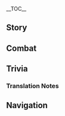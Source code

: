 {{CharacterTabs}}
{{LanguageTabs}}
{{Stub|1={{Meta/VO|tl=1|rm=1|Chinese}}}}
__TOC__
==Story==
{{VO/Story
|character           = Tartaglia
|language            = zh
|language_s          = zh
|language_t          = zh-tw
|name_s              = 达达利亚
|name_t              = 達達利亞

|vo_01_01_title_s    = 初次见面…
|vo_01_01_title_t    = 初次見面…
|vo_01_01_subtitle   = Hello
|vo_01_01_file       = VO_{language}{character} Hello.ogg
|vo_01_01_tx_s       = 我是愚人众执行官第十一席，「公子」达达利亚。而你&mdash;&mdash;哈，也是能招致纷争之人，实在愉快。我们应该会很合得来吧？
|vo_01_01_tx_t       = 我是愚人眾執行官第十一席，「公子」達達利亞。而{{MC|你|妳|mc=1}}&mdash;&mdash;哈，也是能招致紛爭之人，實在愉快。我們應該會很合得來吧？
|vo_01_01_rm         = Wǒ shì Yúrénzhòng Zhíxíngguān dì shíyī xí, "Gōngzǐ" Dádálìyà. Ér nǐ{{lmdash}} Ha, yě shì néng zhāozhìfēnzhēng zhī rén, shízài yúkuài. Wǒmen yīngāi hùi hěn hédelái ba?
|vo_01_01_tl         = I am the Eleventh of the Fatui Harbingers, "Childe" Tartaglia. And you're... Heh, also someone who brings all sorts of trouble, fine by me. We'll get along splendidly, won't we?

|vo_02_01_title_s    = 闲聊・闲散
|vo_02_01_title_t    = 閒聊・閒散
|vo_02_01_subtitle   = Chat: Idleness
|vo_02_01_file       = VO_{language}{character} Chat - Idleness.ogg
|vo_02_01_tx_s       = 在这干站着，也不会有对手找上门的。
|vo_02_01_tx_t       = 在這乾站著，也不會有對手找上門的。
|vo_02_01_rm         = Zài zhè gàn zhànzhe, yě bùhuì yǒu dùishǒu zhǎoshàngmén de.
|vo_02_01_tl         = Even if [we] waste [our] time standing around here, no opponents are going to come knocking on [our] door.

|vo_02_02_title_s    = 闲聊・比试
|vo_02_02_title_t    = 閒聊・比試
|vo_02_02_subtitle   = Chat: Test of Skills
|vo_02_02_file       = VO_{language}{character} Chat - Test of Skills.ogg
|vo_02_02_tx_s       = 嗯&mdash;&mdash;附近就没有什么值得一战的强敌吗？
|vo_02_02_tx_t       = 嗯&mdash;&mdash;附近就沒有什麼值得一戰的強敵嗎？
|vo_02_02_rm         = Ńg{{lmdash}} Fùjìn jiù méiyǒu shénme zhídé yī zhàn de qiáng dí ma?
|vo_02_02_tl         = Hmm... Are there no powerful enemies worth fighting nearby?

|vo_02_03_title_s    = 闲聊・愚人众
|vo_02_03_title_t    = 閒聊・愚人眾
|vo_02_03_subtitle   = Chat: The Fatui
|vo_02_03_file       = VO_{language}{character} Chat - The Fatui.ogg
|vo_02_03_tx_s       = 不知道其他执行官在忙些什么呢？嗯，算了，无非又是那些莫名其妙的「宏大计划」吧。
|vo_02_03_tx_t       = 不知道其他執行官在忙些什麼呢？嗯，算了，無非又是那些莫名其妙的「宏大計畫」吧。
|vo_02_03_rm         = Bùzhidào qítā Zhíxíngguān zài máng xiē shénme ne? Ńg, suàn le, wúfēi yòu shì nàxiē mòmíngqímiào de "pángdà jìhuà" ba.
|vo_02_03_tl         = I wonder what the other Harbingers are busying themselves with? Eh, forget it, it's probably some of their weird "grand plans" again.

|vo_02_04_title_s    = 闲聊・雪国故土
|vo_02_04_title_t    = 閒聊・雪國故土
|vo_02_04_subtitle   = Chat: Snezhnaya
|vo_02_04_file       = VO_{language}{character} Chat - Snezhnaya.ogg
|vo_02_04_tx_s       = 在我老家的雪原里这么闲站着的话，早该被冻僵了。哈哈哈。
|vo_02_04_tx_t       = 在我老家的雪原裡這麼閒站著的話，早該被凍僵了。哈哈哈。
|vo_02_04_rm         = Zài wǒ lǎojiā de xuěyuánlǐ zhème xián zhànzhe dehuà, zǎo gāi bèi dòngjiāng le. Hāhā hā.
|vo_02_04_tl         = If [we] stood around like this in the snowfields of my homeland, [we] would've long since frozen stiff. Hahaha.

<!-- Weather -->
|vo_03_01_title_s    = 雨过天晴…
|vo_03_01_title_t    = 雨過天晴…
|vo_03_01_subtitle   = After the Rain
|vo_03_01_file       = VO_{language}{character} After the Rain.ogg
|vo_03_01_tx_s       = 雨点打在水面上的声音，会把鱼儿吓跑。相比之下，雨后是钓鱼的好时机。
|vo_03_01_tx_t       = 雨點打在水面上的聲音，會把魚兒嚇跑。相比之下，雨後是釣魚的好時機。
|vo_03_01_rm         = Yǔdiǎn dǎ zài shǔimiàn shàng de shēngyīn, huì bǎ yú er xià pǎo. Xiāngbǐzhīxià, yǔ hòu shì diàoyú de hǎo shíjī.
|vo_03_01_tl         = The sound of raindrops hitting the water will scare away the fish. On the other hand, a good time to go fishing is after it rains.

|vo_03_02_title_s    = 下雪的时候・异国
|vo_03_02_title_t    = 下雪的時候・異國
|vo_03_02_subtitle   = When It Snows: Foreign Country
|vo_03_02_file       = VO_{language}{character} When It Snows - Foreign Country.ogg
|vo_03_02_tx_s       = 哈哈哈，不知老家那边，是否也在下雪？
|vo_03_02_tx_t       = 哈哈哈，不知老家那邊，是否也在下雪？
|vo_03_02_rm         = Hāhāhā, bùzhī lǎojiā nà biān, shìfǒu yě zài xiàxuě?
|vo_03_02_tl         = Hahaha, I wonder if it's also snowing in my hometown?

|vo_03_03_title_s    = 下雪的时候・至冬国
|vo_03_03_title_t    = 下雪的時候・至冬國
|vo_03_03_subtitle   = When It Snows: Snezhnaya
|vo_03_03_file       = VO_{language}{character} When It Snows - Snezhnaya.ogg
|vo_03_03_tx_s       = 多好的雪！天地都和月光一样干净，在这样的舞台上泼洒的鲜血才格外炙烈。
|vo_03_03_tx_t       = 多好的雪！天地都和月光一樣乾淨，在這樣的舞臺上潑灑的鮮血才格外炙烈。
|vo_03_03_rm         = Duō hǎo de xuě! Tiāndì dōu hé yuèguāng yīyàng gānjìng, zài zhèyàng de wǔtái shàng pōsǎ de xiānxuě cái géwài zhì liè.
|vo_03_03_tl         = What wonderful snow! The world is as clean as moonlight, and blood spilled on a stage like this will be especially vivid.

|vo_03_04_title_s    = 起风的时候…
|vo_03_04_title_t    = 起風的時候…
|vo_03_04_subtitle   = When It's Windy
|vo_03_04_file       = VO_{language}{character} When It's Windy.ogg
|vo_03_04_tx_s       = 啊！风中传来了纷争的气息。
|vo_03_04_tx_t       = 啊！風中傳來了紛爭的氣息。
|vo_03_04_rm         = A! Fēng zhōng chuánlái le fēnzhēng de qìxí.
|vo_03_04_tl         = Ah! The wind carries the scent of conflict.

|vo_03_05_title_s    = 刮大风了・异国
|vo_03_05_title_t    = 刮大風了・異國
|vo_03_05_subtitle   = Wind Is Building Up: Foreign Country
|vo_03_05_file       = VO_{language}{character} Wind Is Building Up - Foreign Country.ogg
|vo_03_05_tx_s       = 真是畅快的风！
|vo_03_05_tx_t       = 真是暢快的風！
|vo_03_05_rm         = Zhēnshi chàngkuài de fēng!
|vo_03_05_tl         = What a carefree wind!

|vo_03_06_title_s    = 刮大风了・至冬国
|vo_03_06_title_t    = 刮大風了・至冬國
|vo_03_06_subtitle   = Wind Is Building Up: Snezhnaya
|vo_03_06_file       = VO_{language}{character} Wind Is Building Up - Snezhnaya.ogg
|vo_03_06_tx_s       = 感觉身体和头脑，都被穿过身体的风洗净了。真舒畅。
|vo_03_06_tx_t       = 感覺身體和頭腦，都被穿過身體的風洗淨了。真舒暢。
|vo_03_06_rm         = Gǎnjué shēntǐ hé tóunǎo, dōu bèi chuānguò shēntǐ de fēng xǐjìng le. Zhēn shūchàng.
|vo_03_06_tl         = It feels like both body and mind have been washed clean by the wind. Truly relaxing.

|vo_04_01_title_s    = 早上好…
|vo_04_01_title_t    = 早安…
|vo_04_01_subtitle   = Good Morning
|vo_04_01_file       = VO_{language}{character} Good Morning.ogg
|vo_04_01_tx_s       = 哟，伙伴！今天精神不错啊。
|vo_04_01_tx_t       = 喲，夥伴！今天精神不錯啊。
|vo_04_01_rm         = Yō, huǒbàn! Jīntiān jīngshén bùcuò a.
|vo_04_01_tl         = Hey, comrade! You're looking alive today.

|vo_04_02_title_s    = 中午好…
|vo_04_02_title_t    = 午安…
|vo_04_02_subtitle   = Good Afternoon
|vo_04_02_file       = VO_{language}{character} Good Afternoon.ogg
|vo_04_02_tx_s       = 你看起来状态还不错嘛，要不陪我切磋一下？
|vo_04_02_tx_t       = {{MC|你|妳|mc=1}}看起來狀態還不錯嘛，要不陪我切磋一下？
|vo_04_02_rm         = Nǐ kànqǐlái zhuàngtài hái bùcuò ma, yàobù péi wǒ qiēcuō yīxià?
|vo_04_02_tl         = You look like you're in good shape, want to exchange pointers for a bit?

|vo_04_03_title_s    = 晚上好…
|vo_04_03_title_t    = 晚上好…
|vo_04_03_subtitle   = Good Evening
|vo_04_03_file       = VO_{language}{character} Good Evening.ogg
|vo_04_03_tx_s       = 哈&mdash;&mdash;吃得真爽。活动活动，消化一下好了。
|vo_04_03_tx_t       = 哈&mdash;&mdash;吃得真爽。活動活動，消化一下好了。
|vo_04_03_rm         = Hā{{lmdash}} chī dé zhēn shuǎng. Huódòng huódòng, xiāohuà yīxià hǎole.
|vo_04_03_tl         = Ahhh&mdash; [That meal] sure left me invigorated. Let's exercise and digest a bit.

|vo_04_04_title_s    = 晚安…
|vo_04_04_title_t    = 晚安…
|vo_04_04_subtitle   = Good Night
|vo_04_04_file       = VO_{language}{character} Good Night.ogg
|vo_04_04_tx_s       = 真是愉快的一天。明天再见，伙伴！
|vo_04_04_tx_t       = 真是愉快的一天。明天再見，夥伴！
|vo_04_04_rm         = Zhēnshi yúkuài de yītiān. Míngtiān zàijiàn, huǒbàn!
|vo_04_04_tl         = What a fun day. See you tomorrow, comrade!

|vo_05_01_title_s    = 关于{name_s}自己…
|vo_05_01_title_t    = 關於{name_t}自己…
|vo_05_01_subtitle   = About {character}
|vo_05_01_file       = VO_{language}{character} About {character}.ogg
|vo_05_01_tx_s       = 身为战士，要时刻把挑战之心系于刀尖之上。但无论胜败，都是无可替代的珍贵经历。
|vo_05_01_tx_t       = 身為戰士，要時刻把挑戰之心繫於刀尖之上。但無論勝敗，都是無可替代的珍貴經歷。
|vo_05_01_rm         = Shēnwéi zhànshì, yào shíkè bǎ tiǎozhàn zhī xīn xì yú dāo jiān zhī shàng. Dàn wúlùn shèngbài, dōu shì wú kě tìdài de zhēnguì jīnglì.
|vo_05_01_tl         = As a warrior, [I] must constantly fasten [my] desire for a challenge to the tip of [my] blade. Regardless of the outcome, all [combat encounters] are valuable experiences that cannot be replaced.

|vo_06_01_title_s    = 关于我们・同僚
|vo_06_01_title_t    = 關於我們・同僚
|vo_06_01_subtitle   = About Us: Comrades
|vo_06_01_file       = VO_{language}{character} About Us - Comrades.ogg
|vo_06_01_tx_s       = 与你同行的事情，在别的执行官当中，已经传开了吧。哼，真想看看那帮人脸上的表情，哈哈哈。
|vo_06_01_tx_t       = 與{{MC|你|妳|mc=1}}同行的事情，在別的執行官當中，已經傳開了吧。哼，真想看看那幫人臉上的表情，哈哈哈。
|vo_06_01_rm         = Yǔ nǐ tóngxíng de shìqíng, zài bié de Zhíxíngguān dāngzhōng, yǐjīng chuánkāi le ba. Hēng, zhēn xiǎng kànkàn nà bāng rén liǎnshàng de biǎoqíng, hāhāhā.
|vo_06_01_tl         = News of my travels with you has probably spread to the other Harbingers. Heh, I'd love to see the expressions on the faces of that lot, hahaha.

|vo_06_02_title_s    = 关于我们・兵器
|vo_06_02_title_t    = 關於我們・兵器
|vo_06_02_subtitle   = About Us: Weapons
|vo_06_02_friendship = 6
|vo_06_02_file       = VO_{language}{character} About Us - Weapons.ogg
|vo_06_02_tx_s       = 弓，其实是我最不擅长的武器。正因如此，我才要征服它。
|vo_06_02_tx_t       = 弓，其實是我最不擅長的武器。正因如此，我才要征服它。
|vo_06_02_rm         = Gōng, qíshí shì wǒ zuì bù shàncháng de wǔqì. Zhèng yīn rúcǐ, wǒ cái yào zhēngfú tā.
|vo_06_02_tl         = The bow is actually the weapon I'm the least adept at. That's precisely why I want to conquer it.

|vo_06_03_title_s    = 关于我们・生存
|vo_06_03_title_t    = 關於我們・生存
|vo_06_03_subtitle   = About Us: Survival
|vo_06_03_friendship = 6
|vo_06_03_file       = VO_{language}{character} About Us - Survival.ogg
|vo_06_03_tx_s       = 连神之眼也没有的你，竟有这样的力量，真是令人期待啊…在你抵达自己的极限之前，与我放下一切、决一死战之前，绝对不要倒下啊，伙伴！我绝不允许你倒下。
|vo_06_03_tx_t       = 連神之眼也沒有的{{MC|你|妳|mc=1}}，竟有這樣的力量，真是令人期待啊…在{{MC|你|妳|mc=1}}抵達自己的極限之前，與我放下一切、決一死戰之前，絕對不要倒下啊，夥伴！我絕不允許{{MC|你|妳|mc=1}}倒下。
|vo_06_03_rm         = Lián Shénzhīyǎn yě méiyǒu de nǐ, jìng yǒu zhèyàng de lìliàng, zhēnshi lìngrén qídài a... Zài nǐ dǐdá zìjǐ de jíxiàn zhīqián, yǔ wǒ fàngxià yīqiè, jué yī sǐzhàn zhīqián, juéduì bùyào dàoxià a, huǒbàn! Wǒ jué bù yǔnxǔ nǐ dàoxià.
|vo_06_03_tl         = That you have such strength, without even a Vision, sure gives a person something to look forward to... Before you can reach your limit [of your abilities], and before I drop everything so [we] can fight to the death, you'd better not fall, comrade! I absolutely will not let you fall.

|vo_06_04_title_s    = 关于我们・邀请
|vo_06_04_title_t    = 關於我們・邀請
|vo_06_04_subtitle   = About Us: Invitation
|vo_06_04_friendship = 6
|vo_06_04_file       = VO_{language}{character} About Us - Invitation.ogg
|vo_06_04_tx_s       = 伙伴，要不要加入愚人众？嗯，当我没说。以你现在的身份，和你在一起，连光明正大和其他执行官厮杀的理由也有了。这样的机会，实在无法放弃啊，哈。
|vo_06_04_tx_t       = 夥伴，要不要加入愚人眾？嗯，當我沒說。以{{MC|你|妳|mc=1}}現在的身分，和{{MC|你|妳|mc=1}}在一起，連光明正大和其他執行官廝殺的理由也有了。這樣的機會，實在無法放棄啊，哈。
|vo_06_04_rm         = Huǒbàn, yàobùyào jiārù Yúrénzhòng? Ńg, dāng wǒ méi shuō. Yǐ nǐ xiànzài de shēnfèn, hé nǐ zàiyīqǐ, lián guāngmíngzhèngdà hé qítā Zhíxíngguān sīshā de lǐyóu yě yǒule. Zhèyàng de jīhuì, shízài wúfǎ fàngqì a, hā.
|vo_06_04_tl         = Comrade, do you want to join the Fatui? Hm, pretend I didn't say anything. With your present abilities, if I stick with you, I'll have a reason to take on the other Harbingers in battle, no tricks needed. I can't possibly give up such an opportunity, heh.

|vo_07_01_title_s    = 关于「神之眼」…
|vo_07_01_title_t    = 關於「神之眼」…
|vo_07_01_subtitle   = About the [[Vision]]
|vo_07_01_friendship = 4
|vo_07_01_file       = VO_{language}{character} About the Vision.ogg
|vo_07_01_tx_s       = 只要能让我变强，「神之眼」也好，「邪眼」也好，师承深渊的罪人也好，都无所谓…
|vo_07_01_tx_t       = 只要能讓我變強，「神之眼」也好，「邪眼」也好，師承深淵的罪人也好，都無所謂…
|vo_07_01_rm         = Zhǐyào néng ràng wǒ biàn qiáng, "Shénzhīyǎn" yěhǎo, "Xiéyǎn" yěhǎo, shī chéng Shēnyuān de zuìrén yěhǎo, dōu wúsuǒwèi...
|vo_07_01_tl         = If it makes me stronger, a Vision is fine, a [[Delusion]] is fine, apprenticing to a sinner of the [[Abyss]] is fine, I'm not picky...

|vo_07_02_title_s    = 有什么想要分享…
|vo_07_02_title_t    = 有什麼想要分享…
|vo_07_02_subtitle   = Something to Share
|vo_07_02_file       = VO_{language}{character} Something to Share.ogg
|vo_07_02_tx_s       = 在无尽的雪原里，生命随时都会被碎骨一般的纯白天地吞噬，连足迹也无法留下。为此，我们每日都在与看不见的敌人战斗。
|vo_07_02_tx_t       = 在無盡的雪原裡，生命隨時都會被碎骨一般的純白天地吞噬，連足跡也無法留下。為此，我們每日都在與看不見的敵人戰鬥。
|vo_07_02_rm         = Zài wújìn de xuěyuánlǐ, shēngmìng suíshí doū huì bèi suìgǔ yībān de chúnbái tiāndì tūnshì, lián zújì yě wúfǎ liúxià. Wèi cǐ, wǒmen měi rì dōu zài yǔ kànbùjiàn de dírén zhàndòu.
|vo_07_02_tl         = In the endless snowfields, life can be swallowed by the bone fragment-like pure-white world at any time, not even able to leave behind footprints. So, every day we fight against an enemy that we can't see.

|vo_07_03_title_s    = 感兴趣的见闻…
|vo_07_03_title_t    = 感興趣的見聞…
|vo_07_03_subtitle   = Interesting Things
|vo_07_03_file       = VO_{language}{character} Interesting Things.ogg
|vo_07_03_tx_s       = 我曾经在世界的深渊与无名的巨大魔兽对视。总有一天，我会堂堂正正地，将那强大得令我骨髓冻结的怪物斩杀。届时，就拜托你当我的见证者了，伙伴！
|vo_07_03_tx_t       = 我曾經在世界的深淵與無名的巨大魔獸對視。總有一天，我會堂堂正正地，將那強大得令我骨髓凍結的怪物斬殺。屆時，就拜託{{MC|你|妳|mc=1}}當我的見證者了，夥伴！
|vo_07_03_rm         = Wǒ céngjīng zài shìjiè de shēnyuān yǔ wúmíng de jùdà móshòu duìshì. Zǒng yǒu yītiān, wǒ huì tángtángzhèngzhèng de, jiāng nà qiángdà dé lìng wǒ gǔsuǐ dòngjié de guàiwù zhǎnshā. Jièshí, jiù bàituō nǐ dāng wǒ de jiànzhèng zhěle, huǒbàn!
|vo_07_03_tl         = I once came face-to-face with an unnamed, enormous demon beast in the world's abyss. There will come a day when I will march over and behead the monster that had once made my bone marrow freeze [in fear]. When that day comes, I ask you to be my witness, comrade!

|vo_08_01_title_s    = 关于丝柯克…
|vo_08_01_title_t    = 關於絲柯克…
|vo_08_01_subtitle   = About [[Skirk]]
|vo_08_01_friendship = 4
|vo_08_01_file       = VO_{language}{character} About Skirk.ogg
|vo_08_01_tx_s       = 有多少年没见到师父了呢。哼，下次和她比试的时候，希望至少能逼她用上双手来对付我。
|vo_08_01_tx_t       = 有多少年沒見到師父了呢。哼，下次和她比試的時候，希望至少能逼她用上雙手來對付我。
|vo_08_01_rm         = Yǒu duō shào nián méi jiàn dào shīfu le ne. Hēng, xiàcì hé tā bǐshi de shíhòu, xīwàng zhìshǎo néng bī tā yòng shàng shuāngshǒu lái duìfù wǒ.
|vo_08_01_tl         = How many years has it been since I last saw my master? Hm, next time I spar with her, I hope I can at least force her to use both hands when she faces me.

|vo_08_02_title_s    = 关于钟离・掂量
|vo_08_02_title_t    = 關於鍾離・掂量
|vo_08_02_subtitle   = About [[Zhongli]]: Pondering
|vo_08_02_friendship = 4
|vo_08_02_file       = VO_{language}{character} About Zhongli - Pondering.ogg
|vo_08_02_tx_s       = 那家伙城府很深，不知真正的实力又如何呢…哼，真令人期待。
|vo_08_02_tx_t       = 那傢伙城府很深，不知真正的實力又如何呢…哼，真令人期待。
|vo_08_02_rm         = Nà jiāhuo chéngfǔ hěn shēn, bùzhī zhēnzhèng de shílì yòu rúhé ne... Hēng, zhēn lìngrén qídài.
|vo_08_02_tl         = That guy is difficult to read,<ref group="TN •">The term {{lang|mini=1|zh={{wt|城府||Chinese}}|zh_rm=chéngfǔ}} is a metaphor which refers to a person's sophisticated and indecipherable protection of their own thoughts. The term is also used to describe cities defended by walls and moats.</ref> [so] I don't know the true extent of his strength... Heh, it really gives a person something to look forward to.

|vo_08_03_title_s    = 关于钟离・挑战
|vo_08_03_title_t    = 關於鍾離・挑戰
|vo_08_03_subtitle   = About Zhongli: Challenge
|vo_08_03_friendship = 4
|vo_08_03_quest      = A New Star Approaches
|vo_08_03_file       = VO_{language}{character} About Zhongli - Challenge.ogg
|vo_08_03_tx_s       = 钟离先生，最近可好啊？嗯…还不错？看来他倒是挺适应作为「凡人」的生活嘛。可恶…竟然把我骗得团团转，只有痛痛快快地交战一场才能平息这份不甘！<br />你说…我打不过他？哈哈哈…
|vo_08_03_tx_t       = 鍾離先生，最近可好啊？嗯…還不錯？看來他倒是挺適應作為「凡人」的生活嘛。可惡…竟然把我騙得團團轉，只有痛痛快快地交戰一場才能平息這份不甘！<br />{{MC|你|妳|mc=1}}說…我打不過他？哈哈哈…
|vo_08_03_rm         = Zhōnglí-xiānshēng, zuìjìn kěhǎo a? Ńg... hái bùcuò? Kànlái tā daòshì tǐng shìyìng zuòwéi "fánrén" de shēnghuó ma. Kěwù... jìngrán bǎ wǒ piàn dé tuántuán zhuàn, zhǐyǒu tòngtòngkuàikuài de jiāozhàn yì chǎng cáinéng píngxí zhè fèn bùgān!<br />Nǐ shuō... wǒ dǎ bùguò tā? Hāhāhā...
|vo_08_03_tl         = So how has Mr. Zhongli been doing lately? Hm...? Not bad? Looks like he might actually be well-suited for "mortal" life. How annoying... Leading me on in circles like that, only by duking it out for a round right now can this be settled!<br />You say... I'm no match for him? Hahaha...

|vo_08_04_title_s    = 关于「女皇」…
|vo_08_04_title_t    = 關於「女皇」…
|vo_08_04_subtitle   = About [[Tsaritsa]]
|vo_08_04_friendship = 4
|vo_08_04_file       = VO_{language}{character} About Tsaritsa.ogg
|vo_08_04_tx_s       = 女皇大人其实很温柔。但正是因为太温柔了，所以才不得不变得冷酷。正是因为梦想和平，才要向整个世界宣战。也正是因为她与世界为敌，我才有机会与你相识。
|vo_08_04_tx_t       = 女皇大人其實很溫柔。但正是因為太溫柔了，所以才不得不變得冷酷。正是因為夢想和平，才要向整個世界宣戰。也正是因為她與世界為敵，我才有機會與{{MC|你|妳|mc=1}}相識。
|vo_08_04_rm         = Nǚhuáng-dàrén qíshí hěn wēnróu. Dàn zhèngshì yīnwèi tài wēnróule, suǒyǐ cái bùdébù biàn dé lěngkù. Zhèngshì yīnwèi mèngxiǎng hépíng, cái yào xiàng zhěnggè shìjiè xuānzhàn. Yě zhèngshì yīnwèi tā yǔ shìjiè wèi dí, wǒ cái yǒu jīhuì yǔ nǐ xiāngshí.
|vo_08_04_tl         = Her Majesty the Tsaritsa [is] actually very gentle. But because [she is] too gentle, [she has] no choice but to become unchanging cold. It is because she dreams of peace, that she has declared war on the whole world. And it is because she views the world as her enemy, that I had the chance to meet you.

|vo_08_05_title_s    = 关于法尔伽…
|vo_08_05_title_t    = 關於法爾伽…
|vo_08_05_subtitle   = About [[Varka]]
|vo_08_05_friendship = 4
|vo_08_05_file       = VO_{language}{character} About Varka.ogg
|vo_08_05_tx_s       = 法尔伽吗？哼，光是想到，有朝一日能和西风骑士团的顶点、传说中的「北风骑士」交手，就兴奋得颤抖。活在这个世界上，真是美妙。
|vo_08_05_tx_t       = 法爾伽嗎？哼，光是想到，有朝一日能和西風騎士團的頂點、傳說中的「北風騎士」交手，就興奮得顫抖。活在這個世界上，真是美妙。
|vo_08_05_rm         = Fǎ'ěrjiā ma? Hēng, guāngshì xiǎngdào, yǒuzhāoyīrì néng hé Xīfēng Qíshìtuán de dǐngdiǎn, chuánshuō zhōng de "Běifēng Qíshì" jiāoshǒu, jiù xīngfèn dé chàndǒu. Huózài zhège shìjiè shàng, zhēnshi měimiào.
|vo_08_05_tl         = Varka? Heh, just thinking about one day dueling the pinnacle of the Knights of Favonius, the renowned "Knight of Boreas," makes me tremble in excitement. Living in this world truly is a beautiful thing.

|vo_08_06_title_s    = 关于「丑角」…
|vo_08_06_title_t    = 關於「丑角」…
|vo_08_06_friendship = 4
|vo_08_06_subtitle   = About [[Pierro|The Jester]]
|vo_08_06_file       = VO_{language}{character} About The Jester.ogg
|vo_08_06_tx_s       = 他是愚人众最初的执行官，也是今日执行官们的领袖，只会在大场面出现。至于他的功绩…坦白说，我不关心。我效忠的对象是女皇大人。
|vo_08_06_tx_t       = 他是愚人眾最初的執行官，也是今日執行官們的領袖，只會在大場面出現。至於他的功績…坦白說，我不關心。我效忠的對象是女皇大人。
|vo_08_06_rm         = 
|vo_08_06_tl         = He is the Fatui's very first Harbinger, and also the leader of the Harbingers today, appearing only on big occasions. As for his achievements... To be blunt, I don't care. My loyalty is with the Tsaritsa.

|vo_08_07_title_s    = 关于「队长」…
|vo_08_07_title_t    = 關於「隊長」…
|vo_08_07_friendship = 4
|vo_08_07_subtitle   = About [[Il Capitano|The Captain]]
|vo_08_07_file       = VO_{language}{character} About The Captain.ogg
|vo_08_07_tx_s       = 我曾见过他在战场上的模样，实在是过于强悍了。或许我的席位太靠后了吧，让他没有留意到我。但就算今天被他忽视，明天，我也会让他看到我的实力。
|vo_08_07_tx_t       = 我曾見過他在戰場上的模樣，實在是過於強悍了。或許我的席位太靠後了吧，讓他沒有留意到我。但就算今天被他忽視，明天，我也會讓他看到我的實力。
|vo_08_07_rm         = 
|vo_08_07_tl         = I once saw his manner on the battlefield, and it was much too incredible. Perhaps I'm ranked too low and he couldn't notice me. But even if he underestimates me today, I would make him see my worth again tomorrow.

|vo_08_08_title_s    = 关于「博士」…
|vo_08_08_title_t    = 關於「博士」…
|vo_08_08_friendship = 4
|vo_08_08_subtitle   = About [[Il Dottore|The Doctor]]
|vo_08_08_file       = VO_{language}{character} About The Doctor.ogg
|vo_08_08_tx_s       = 听说他把不同年龄段的自己切片做成了义体，负责不同的任务。没办法，我的同僚都是些不太正常的人。反过来想想，要是某一天，我遇见了自己的义体…哈，肯定得和对方决出真正能活下去的那一个。
|vo_08_08_tx_t       = 聽說他把不同年齡段的自己切片做成了義體，負責不同的任務。沒辦法，我的同僚都是些不太正常的人。反過來想想，要是某一天，我遇見了自己的義體…哈，肯定得和對方決出真正能活下去的那一個。
|vo_08_08_rm         = 
|vo_08_08_tl         = I heard that he cuts off parts of himself at different ages and makes them into prostheses with different tasks. Nothing I could do, all my comrades are some weird people. On the other hand, if there is a day when I meet my own prosthesis... Ha, we'd have to fight and see who survives.

|vo_08_09_title_s    = 关于「少女」…
|vo_08_09_title_t    = 關於「少女」…
|vo_08_09_friendship = 4
|vo_08_09_subtitle   = About [[Columbina|Damselette]]
|vo_08_09_file       = VO_{language}{character} About Damselette.ogg
|vo_08_09_tx_s       = 愚人众执行官的席位是按照实力划分的，我不明白那个女孩为什么是「第三席」。有机会的话，我是想和排在我之前的执行官都比试一遍啦，但总有种不太想和她交手的感觉…不管怎么说，你也小心一点。
|vo_08_09_tx_t       = 愚人眾執行官的席位是按照實力劃分的，我不明白那個女孩為什麼是「第三席」。有機會的話，我是想和排在我之前的執行官都比試一遍啦，但總有種不太想和她交手的感覺…不管怎麼說，{{MC|你|妳|mc=1}}也小心一點。
|vo_08_09_rm         = 
|vo_08_09_tl         = The rankings of the Fatui Harbingers are decided by ability, and I can't make out why that girl ranks third. If I had the chance, I would have liked to challenge all the Harbingers ranking above me, though I'm hesitant when it comes to her... Nonetheless, you should also be careful.

|vo_08_10_title_s    = 关于「仆人」…
|vo_08_10_title_t    = 關於「僕人」…
|vo_08_10_friendship = 4
|vo_08_10_subtitle   = About [[Arlecchino|The Knave]]
|vo_08_10_file       = VO_{language}{character} About The Knave.ogg
|vo_08_10_tx_s       = 我不讨厌有自己打算的人。毕竟我加入愚人众，也是为了获得更多争斗的机会。但这个人，我不喜欢。如果背叛能够获得收益，她会毫不留情地向女皇大人挥剑。她的眼里只有疯狂。
|vo_08_10_tx_t       = 我不討厭有自己打算的人。畢竟我加入愚人眾，也是為了獲得更多爭鬥的機會。但這個人，我不喜歡。如果背叛能夠獲得收益，她會毫不留情地向女皇大人揮劍。她的眼裡只有瘋狂。
|vo_08_10_rm         = 
|vo_08_10_tl         = I don't hate people who have their own agendas. I myself joined the Fatui for more fighting opportunities. I don't like this person, however. If betrayal comes with benefits, she would turn against the Tsaritsa without hesitance. There is only insanity in her eyes.

|vo_08_11_title_s    = 关于「公鸡」…
|vo_08_11_title_t    = 關於「公雞」…
|vo_08_11_friendship = 4
|vo_08_11_subtitle   = About [[Pulcinella|The Rooster]]
|vo_08_11_file       = VO_{language}{character} About The Rooster.ogg
|vo_08_11_tx_s       = 我不懂什么人情世故。但我知道，他是真心想要帮助我的。他看我的眼神，就像看待家人一样。哦，说到这个，冬妮娅和托克给我回信的时候，时常提到他送去家里的馅饼和礼物。在我暂别冬都期间，他确实按照约定，照顾好了我的家人们。
|vo_08_11_tx_t       = 我不懂什麼人情世故。但我知道，他是真心想要幫助我的。他看我的眼神，就像看待家人一樣。哦，說到這個，冬妮婭和托克回信給我的時候，時常提到他送去家裡的餡餅和禮物。在我暫別冬都期間，他確實按照約定，照顧好了我的家人們。
|vo_08_11_rm         = 
|vo_08_11_tl         = I don't know his real intentions. But I do know he genuinely wanted to help me. He looks at me like how he looks at family. Ah, speaking of this, Tonia and Teucer often mention in their letters the pies and gifts he sends home. While I was away from Snezhnaya, he took care of my family as promised.

|vo_08_12_title_s    = 关于「木偶」…
|vo_08_12_title_t    = 關於「木偶」…
|vo_08_12_friendship = 4
|vo_08_12_subtitle   = About [[Sandrone|Marionette]]
|vo_08_12_file       = VO_{language}{character} About Marionette.ogg
|vo_08_12_tx_s       = 好像是个埋头研究的人？我想想，那些机械是不是都跟她有关啊。总之，仅有几次的见面中，她一副想杀了我的眼神。可我完全不记得做过什么惹她生气的事。
|vo_08_12_tx_t       = 好像是個埋頭研究的人？我想想，那些機械是不是都跟她有關啊。總之，僅有幾次的見面中，她一副想殺了我的眼神。可我完全不記得做過什麼惹她生氣的事。
|vo_08_12_rm         = 
|vo_08_12_tl         = I think she's the type with her head buried in research. I wonder if all the machines have to do with her. Anyways, in the few times we met, she looked as if she wanted to murder me. But I don't remember anything I've done that could make her mad.

|vo_08_13_title_s    = 关于「富人」…
|vo_08_13_title_t    = 關於「富人」…
|vo_08_13_friendship = 4
|vo_08_13_subtitle   = About [[Pantalone|Regrator]]
|vo_08_13_file       = VO_{language}{character} About Regrator.ogg
|vo_08_13_tx_s       = 哦，那个满脑子「宏大计划」的野心家。他的那些理论，我半句都听不进去啊。总之，只要后备资金管够就好啦。
|vo_08_13_tx_t       = 哦，那個滿腦子「宏大計畫」的野心家。他的那些理論，我半句都聽不進去啊。總之，只要儲備資金夠用就好啦。
|vo_08_13_rm         = 
|vo_08_13_tl         = Ah, that wild man with his brain full of "big plans." I can't sit through half a sentence when it comes to his theories. In the end, though, it's good that he keeps our cash reserve stocked up.

|vo_08_14_title_s    = 关于「女士」…
|vo_08_14_title_t    = 關於「女士」…
|vo_08_14_friendship = 4
|vo_08_14_quest      = Omnipresence Over Mortals
|vo_08_14_subtitle   = About [[La Signora|The Fair Lady]]
|vo_08_14_file       = VO_{language}{character} About The Fair Lady.ogg
|vo_08_14_tx_s       = 我和她合不来，你是知道的。如今也不必评价她本人了吧。对于执行官而言，死期并不掌握在自己手上…不过，放心，我是无论如何，都会拼尽全力活下去的。
|vo_08_14_tx_t       = 我和她合不來，{{MC|你|妳|mc=1}}是知道的。如今也不必評價她本人了吧。對於執行官而言，死期並不掌握在自己手上…不過，放心，我是無論如何，都會拼盡全力活下去的。
|vo_08_14_rm         = 
|vo_08_14_tl         = I don't get along with her, you know that. There is no longer a need to comment on her. As a Harbinger, you can't control when you die... Although, no need to worry, as I would try my best to live on no matter what.

|vo_08_15_title_s    = 关于「散兵」…
|vo_08_15_title_t    = 關於「散兵」…
|vo_08_15_friendship = 4
|vo_08_15_quest      = Omnipresence Over Mortals
|vo_08_15_subtitle   = About [[Scaramouche|The Balladeer]]
|vo_08_15_file       = VO_{language}{character} About The Balladeer.ogg
|vo_08_15_tx_s       = 他带着「神之心」与我们失去了联络，后面才有了追回那颗心的行动。我倒是不介意去四处走走，说不定还能在哪儿和你偶遇？
|vo_08_15_tx_t       = 他帶著「神之心」與我們失去了聯絡，後來才有了追回那顆心的行動。我倒是不介意去四處走走，說不定還能在哪裡和{{MC|你|妳|mc=1}}偶遇？
|vo_08_15_rm         = 
|vo_08_15_tl         = He got the Gnosis and lost contact with us; only later did we start tracking it down. I myself don't mind traveling around, and perhaps I could even come across you?

|vo_09_01_title_s    = 想要了解{name_s}・其一
|vo_09_01_title_t    = 想要瞭解{name_t}・其一
|vo_09_01_subtitle   = More About {character}: I
|vo_09_01_file       = VO_{language}{character} More About {character} - 01.ogg
|vo_09_01_tx_s       = 记住了，伙伴，我是终有一天要征服世界的人！
|vo_09_01_tx_t       = 記住了，夥伴，我是終有一天要征服世界的人！
|vo_09_01_rm         = Jìzhù le, huǒbàn, wǒ shì zhōng yǒu yī tiān yào zhēngfú shìjiè de rén!
|vo_09_01_tl         = Remember, comrade, I'm going to conquer the world one day!

|vo_09_02_title_s    = 想要了解{name_s}・其二
|vo_09_02_title_t    = 想要瞭解{name_t}・其二
|vo_09_02_subtitle   = More About {character}: II
|vo_09_02_friendship = 3
|vo_09_02_file       = VO_{language}{character} More About {character} - 02.ogg
|vo_09_02_tx_s       = 无论决斗的对手是神，还是深渊的魔兽，只要有形，就有得胜的可能。但执行官当中，有的人热衷于权术、阴谋那些…「看不见的手段」。我跟那些无聊的家伙合不来。
|vo_09_02_tx_t       = 無論決鬥的對手是神，還是深淵的魔獸，只要有形，就有得勝的可能。但執行官當中，有的人熱衷於權術、陰謀那些…「看不見的手段」。我跟那些無聊的傢伙合不來。
|vo_09_02_rm         = Wúlùn juédòu de duìshǒu shì shén, háishì Shēnyuān de móshòu, zhǐyào yǒuxíng, jiù yǒu déshèng de kěnéng. Dàn Zhíxíngguān dāngzhōng, yǒu de rén rèzhōng yú quánshù, yīnmóu nàxiē... "kàn bùjiàn de shǒuduàn". Wǒ gēn nàxiē wúliáo de jiāhuo hébulái.
|vo_09_02_tl         = Whether my opponent in battle is a god or a monster from the Abyss, so long as they have a shape, then there is a chance of victory. But among the Harbingers, some are obsessed with power plays, scheming those... "unseen tricks." I can't get along with those kinds of boring guys.

|vo_09_03_title_s    = 想要了解{name_s}・其三
|vo_09_03_title_t    = 想要瞭解{name_t}・其三
|vo_09_03_subtitle   = More About {character}: III
|vo_09_03_friendship = 4
|vo_09_03_file       = VO_{language}{character} More About {character} - 03.ogg
|vo_09_03_tx_s       = 这里的天空和故乡的天空是连成一片的。抬头看见雪一样的月光，就能想到，老家的人们也能看见同一个月亮。不知道弟弟妹妹…哈，他们有没有变成出色的战士呢？
|vo_09_03_tx_t       = 這裡的天空和故鄉的天空是連成一片的。抬頭看見雪一樣的月光，就能想到，老家的人們也能看見同一個月亮。不知道弟弟妹妹…哈，他們有沒有變成出色的戰士呢？
|vo_09_03_rm         = Zhèlǐ de tiānkōng hé gùxiāng de tiānkōng shì lián chéng yí piàn de. Táitóu kànjiàn xuě yíyàng de yuèguāng, jiù néng xiǎngdào, lǎojiā de rénmen yě néng kànjiàn tóngyīge yuèliàng. Bù zhīdào dìdì mèimei... Hā, tāmen yǒu méiyǒu biànchéng chūsè de zhànshì ne?
|vo_09_03_tl         = The sky here and the sky of [my] homeland are all part of a single [sky]. Looking up and seeing the snow-like moonlight, it brings to mind that the people of my hometown can also see the same moon. [I] don't know if [my] little brothers and sister... Heh, have they become powerful warriors?

|vo_09_04_title_s    = 想要了解{name_s}・其四
|vo_09_04_title_t    = 想要瞭解{name_t}・其四
|vo_09_04_subtitle   = More About {character}: IV
|vo_09_04_friendship = 4
|vo_09_04_file       = VO_{language}{character} More About {character} - 04.ogg
|vo_09_04_tx_s       = 伙伴，不要忘记：厮杀的时候，绝不能用什么「燃烧起来了」之类的蠢话来驱策自己。毕竟，燃尽之后，除了灰烬，什么也不会剩下。无论如何，都要活下去。
|vo_09_04_tx_t       = 夥伴，不要忘記：廝殺的時候，絕不能用什麼「燃燒起來了」之類的蠢話來驅策自己。畢竟，燃盡之後，除了灰燼，什麼也不會剩下。無論如何，都要活下去。
|vo_09_04_rm         = Huǒbàn, bùyào wàngjì: Sīshā de shíhòu, jué bùnéng yòng shénme "ránshāo qǐláile" zhīlèi de chǔnhuà lái qūcè zìjǐ. Bìjìng, rán jìn zhīhòu, chúle huījìn, shénme yě bùhuì shèngxià. Wúlùnrúhé, dōu yào huó xiàqù.
|vo_09_04_tl         = Comrade, don't forget: While fighting, never say something dumb like "I'm on fire" to hype yourself up. After all, after a fire dies out, nothing will be left besides ashes. No matter what, the most important thing is to survive.

|vo_09_05_title_s    = 想要了解{name_s}・其五
|vo_09_05_title_t    = 想要瞭解{name_t}・其五
|vo_09_05_subtitle   = More About {character}: V
|vo_09_05_friendship = 6
|vo_09_05_file       = VO_{language}{character} More About {character} - 05.ogg
|vo_09_05_tx_s       = 时间过得真快。总有一天，我要让你亲眼看见我征服世界的样子、我把神的王座踩在脚下的样子。哈哈，在那之前，你可绝对不要倒下啊，伙伴！
|vo_09_05_tx_t       = 時間過得真快。總有一天，我要讓{{MC|你|妳|mc=1}}親眼看見我征服世界的樣子、我把神的王座踩在腳下的樣子。哈哈，在那之前，{{MC|你|妳|mc=1}}可絕對不要倒下啊，夥伴！
|vo_09_05_rm         = Shíjiān guòdé zhēn kuài. Zǒngyǒu yìtiān, wǒ yào ràng nǐ qīnyǎn kànjiàn wǒ zhēngfú shìjiè de yàngzi, wǒ bǎ shén de wángzuò cǎi zài jiǎoxià de yàngzi. Hāhā, zài nà zhīqián, nǐ kě juéduì bùyào dàoxià a, huǒbàn!
|vo_09_05_tl         = Time really flies. When the day comes, I want you to see with your own eyes how I look as I conquer the world, [and] how I look as I trample upon the thrones of the gods. Haha, until that happens, you better not fall, comrade!

|vo_10_01_title_s    = {name_s}的爱好…
|vo_10_01_title_t    = {name_t}的愛好…
|vo_10_01_subtitle   = {character}'s Hobbies
|vo_10_01_file       = VO_{language}{character} Hobbies.ogg
|vo_10_01_tx_s       = 冰钓和决斗的道理是相通的，关键是耐心与决断。这么说来，同样的道理好像也能应用在人生中的所有事情上？
|vo_10_01_tx_t       = 冰釣和決鬥的道理是相通的，關鍵是耐心與決斷。這麼說來，同樣的道理好像也能應用在人生中的所有事情上？
|vo_10_01_rm         = Bīngdiào hé juédòu de dàolǐ shì xiāngtōng de, guānjiàn shì nàixīn yǔ juéduàn. Zhème shuōlái, tóngyàng de dàolǐ hǎoxiàng yě néng yìngyòng zài rénshēng zhōng de suǒyǒu shìqíng shàng?
|vo_10_01_tl         = Ice fishing and fighting share the same principles; the key is patience and decisiveness. Putting it that way, though, these principles probably apply to everything in life?

|vo_10_02_title_s    = {name_s}的烦恼…
|vo_10_02_title_t    = {name_t}的煩惱…
|vo_10_02_subtitle   = {character}'s Troubles
|vo_10_02_file       = VO_{language}{character} Troubles.ogg
|vo_10_02_tx_s       = 嗯？烦恼的事情…哼，与你同行，总是有值得挑战的强敌，根本没空思考这种琐碎无趣的小事。
|vo_10_02_tx_t       = 嗯？煩惱的事情…哼，與{{MC|你|妳|mc=1}}同行，總是有值得挑戰的強敵，根本沒空思考這種瑣碎無趣的小事。
|vo_10_02_rm         = Ńg? Fánnǎo de shìqíng... Hēng, yǔ nǐ tóngxíng, zǒngshì yǒu zhídé tiǎozhàn de qiángdí, gēnběn méi kōng sīkǎo zhèzhǒng suǒsuì wúqù de xiǎoshì.
|vo_10_02_tl         = Hm? Things that annoy [me]? Heh, there's always powerful enemies worth challenging when I'm traveling with you, so I've never had to waste time thinking about such trivial matters.

|vo_10_03_title_s    = 喜欢的食物…
|vo_10_03_title_t    = 喜歡的食物…
|vo_10_03_subtitle   = Favorite Food
|vo_10_03_file       = VO_{language}{character} Favorite Food.ogg
|vo_10_03_tx_s       = 这个世界上，充满了美妙的料理和酣畅淋漓的战斗。活着真是美妙！
|vo_10_03_tx_t       = 這個世界上，充滿了美妙的料理和酣暢淋漓的戰鬥。活著真是美妙！
|vo_10_03_rm         = Zhège shìjiè shàng, chōngmǎnle měimiào de liàolǐ hé hānchàng línlí de zhàndòu. Huózhe zhēnshi měimiào!
|vo_10_03_tl         = This world is stuffed with wonderful cuisines and fights worth gorging on. Being alive is beautiful!

|vo_10_04_title_s    = 讨厌的食物…
|vo_10_04_title_t    = 討厭的食物…
|vo_10_04_subtitle   = Least Favorite Food
|vo_10_04_file       = VO_{language}{character} Least Favorite Food.ogg
|vo_10_04_tx_s       = 食物和武器是一样的。真正的战士不会挑剔兵器，也不会挑剔食物。你也不要挑食啊。
|vo_10_04_tx_t       = 食物和武器是一樣的。真正的戰士不會挑剔兵器，也不會挑剔食物。{{MC|你|妳|mc=1}}也不要挑食啊。
|vo_10_04_rm         = Shíwù hé wǔqì shì yīyàng de. Zhēnzhèng de zhànshì bùhuì tiāotì bīngqì, yě bùhuì tiāotì shíwù. Nǐ yě bùyào tiāoshí a.
|vo_10_04_tl         = Food is like weaponry. A true warrior isn't picky about [their] weapon, nor are [they] picky about [their] food. Don't be picky, now!

<!-- Receiving a Gift -->
|vo_11_01_title_s    = 收到赠礼・其一
|vo_11_01_title_t    = 收到贈禮・其一
|vo_11_01_subtitle   = Receiving a Gift: I
|vo_11_01_file       = VO_{language}{character} Receiving a Gift - 01.ogg
|vo_11_01_tx_s       = 只要吃到好吃的，心情就会十分舒畅。我该如何回报你呢？
|vo_11_01_tx_t       = 只要吃到好吃的，心情就會十分舒暢。我該如何回報{{MC|你|妳|mc=1}}呢？
|vo_11_01_rm         = 
|vo_11_01_tl         = 

|vo_11_02_title_s    = 收到赠礼・其二
|vo_11_02_title_t    = 收到贈禮・其二
|vo_11_02_subtitle   = Receiving a Gift: II
|vo_11_02_file       = VO_{language}{character} Receiving a Gift - 02.ogg
|vo_11_02_tx_s       = 你的厨艺似乎长进了不少。难道你也在不断变强吗？
|vo_11_02_tx_t       = {{MC|你|妳|mc=1}}的廚藝似乎長進了不少。難道{{MC|你|妳|mc=1}}也在不斷變強嗎？
|vo_11_02_rm         = 
|vo_11_02_tl         = 

|vo_11_03_title_s    = 收到赠礼・其三
|vo_11_03_title_t    = 收到贈禮・其三
|vo_11_03_subtitle   = Receiving a Gift: III
|vo_11_03_file       = VO_{language}{character} Receiving a Gift - 03.ogg
|vo_11_03_tx_s       = 真是出乎意料的口感，好…我就再试一次吧。
|vo_11_03_tx_t       = 真是出乎意料的口感，好…我就再試一次吧。
|vo_11_03_rm         = 
|vo_11_03_tl         = 

|vo_12_01_title_s    = 生日…
|vo_12_01_title_t    = 生日…
|vo_12_01_subtitle   = Birthday
|vo_12_01_file       = VO_{language}{character} Birthday.ogg
|vo_12_01_tx_s       = 哟，伙伴，生日快乐！有什么想痛打一顿的人吗？有的话，就尽管说出来吧！
|vo_12_01_tx_t       = 喲，夥伴，生日快樂！有什麼想痛打一頓的人嗎？有的話，就儘管說出來吧！
|vo_12_01_rm         = Yō, huǒbàn, shēngrì kuàilè! Yǒu shénme xiǎng tòngdǎ yīdùn de rén ma? Yǒu de huà, jiù jǐnguǎn shuō chūlái ba!
|vo_12_01_tl         = Hey, comrade, happy birthday! Is there anyone you know that needs a good thrashing? If there is, just say [the name]!

|vo_13_01_title_s    = 突破的感受・起
|vo_13_01_title_t    = 突破的感受・起
|vo_13_01_subtitle   = Feelings About Ascension: Intro
|vo_13_01_ascension  = 1
|vo_13_01_file       = VO_{language}{character} Feelings About Ascension -  01.ogg
|vo_13_01_tx_s       = 喔！好像变强了一些。找谁试试好了…
|vo_13_01_tx_t       = 喔！好像變強了一些。找誰試試好了…
|vo_13_01_rm         = Wò! Hǎoxiàng biàn qiángle yīxiē. Zhǎo shéi shì shì hǎole...
|vo_13_01_tl         = Whoa, it seems like [I've] become a bit stronger. Now, to find someone to test it out on...

|vo_13_02_title_s    = 突破的感受・承
|vo_13_02_title_t    = 突破的感受・承
|vo_13_02_subtitle   = Feelings About Ascension: Building Up
|vo_13_02_ascension  = 2
|vo_13_02_file       = VO_{language}{character} Feelings About Ascension -  02.ogg
|vo_13_02_tx_s       = 「战士的力量就像一个圆。圆越大，能挑战的人就越多。」欸，这句话是谁说的来着…
|vo_13_02_tx_t       = 「戰士的力量就像一個圓。圓越大，能挑戰的人就越多。」欸，這句話是誰說的來著…
|vo_13_02_rm         = "Zhànshì dì lìliàng jiù xiàng yīgè yuán. Yuán yuè dà, néng tiǎozhàn de rén jiù yuè duō." Āi, zhè jù huà shì shéi shuō de láizhe...
|vo_13_02_tl         = "A warrior's strength is like a sphere. As the sphere expands, [they] can challenge even more opponents." Eh, who did [I] hear this from, again?

|vo_13_03_title_s    = 突破的感受・转
|vo_13_03_title_t    = 突破的感受・轉
|vo_13_03_subtitle   = Feelings About Ascension: Climax
|vo_13_03_ascension  = 4
|vo_13_03_file       = VO_{language}{character} Feelings About Ascension -  03.ogg
|vo_13_03_tx_s       = 真不错！伙伴，多亏了你，我离「征服世界」的目标又近了一步。就连女皇大人，也不曾料想过我这样的成长吧。
|vo_13_03_tx_t       = 真不錯！夥伴，多虧了{{MC|你|妳|mc=1}}，我離「征服世界」的目標又近了一步。就連女皇大人，也不曾料想過我這樣的成長吧。
|vo_13_03_rm         = Zhēn bùcuò! Huǒbàn, duōkuīle nǐ, wǒ lí "zhēngfú shìjiè" de mùbiāo yòu jìnle yībù. Jiù lián Nǚhuáng-dàrén, yě bùcéng liàoxiǎngguò wǒ zhèyàng de chéngzhǎng ba.
|vo_13_03_tl         = Not bad! Comrade, thanks to you, I'm another step closer to my goal of "conquering the world." I bet even Her Majesty the Tsaritsa would never have expected that I would grow this much.

|vo_13_04_title_s    = 突破的感受・合
|vo_13_04_title_t    = 突破的感受・合
|vo_13_04_subtitle   = Feelings About Ascension: Conclusion
|vo_13_04_ascension  = 6
|vo_13_04_file       = VO_{language}{character} Feelings About Ascension -  04.ogg
|vo_13_04_tx_s       = 伙伴，你也要好好锻炼自己才行！不然的话，等我到达了世界的顶点，又有谁能与我殊死厮杀呢？哈哈哈。
|vo_13_04_tx_t       = 夥伴，{{MC|你|妳|mc=1}}也要好好鍛煉自己才行！不然的話，等我到達了世界的頂點，又有誰能與我殊死廝殺呢？哈哈哈。
|vo_13_04_rm         = Huǒbàn, nǐ yě yào hǎohǎo duànliàn zìjǐ cái xíng! Bùrán dehuà, děng wǒ dàodále shìjiè de dǐngdiǎn, yòu yǒu shéi néng yǔ wǒ shūsǐ sīshā ne? Hāhāhā.
|vo_13_04_tl         = Comrade, you'd better be staying on top of your training! If [you] don't, once I reach the summit of this world, who else would be able to fight me to the death? Hahaha.
}}

==Combat==
{{Combat VO
|character           = Tartaglia
|language            = zh

|skill_1_tx_s        = ''(to Melee Stance)'' 要上了！
|skill_1_tx_t        = ''(to Melee Stance)'' 要上了！
|skill_1_rm          = Yào shàngle!
|skill_1_tl          = It's on!

|skill_2_tx_s        = ''(to Melee Stance)'' 哈！
|skill_2_tx_t        = ''(to Melee Stance)'' 哈！
|skill_2_rm          = Hā!
|skill_2_tl          = Ha!

|skill_3_tx_s        = ''(to Melee Stance)'' 势如狂澜！
|skill_3_tx_t        = ''(to Melee Stance)'' 勢如狂瀾！
|skill_3_rm          = Shì rú kuáng lán!
|skill_3_tl          = Power like the raging waves!

|skill_4_tx_s        = ''(to Ranged Stance)'' 来吧！
|skill_4_tx_t        = ''(to Ranged Stance)'' 來吧！
|skill_4_rm          = Lái ba!
|skill_4_tl          = Come at me!

|skill_5_tx_s        = ''(to Ranged Stance)'' 接下来&mdash;&mdash;
|skill_5_tx_t        = ''(to Ranged Stance)'' 接下來&mdash;&mdash;
|skill_5_rm          = Jiē xiàlái{{lmdash}}
|skill_5_tl          = Next up is...!

|skill_6_tx_s        = ''(to Ranged Stance)'' 呼&mdash;&mdash;
|skill_6_tx_t        = ''(to Ranged Stance)'' 呼&mdash;&mdash;
|skill_6_rm          = Hū{{lmdash}}
|skill_6_tl          = Hoo!
|skill_7_file        = Elemental Skill 2 01,Elemental Skill 2 02,Elemental Skill 2 03,Elemental Skill 2 04

|burst_1_tx_s        = ''(Ranged Stance)'' 一箭止水！
|burst_1_tx_t        = ''(Ranged Stance)'' 一箭止水！
|burst_1_rm          = Yī jiàn zhǐ shǔi!
|burst_1_tl          = One arrow stills the water!

|burst_2_tx_s        = ''(Ranged Stance)'' 逃得掉吗！
|burst_2_tx_t        = ''(Ranged Stance)'' 逃得掉嗎！
|burst_2_rm          = Táo dé diào ma!
|burst_2_tl          = Can you escape?

|burst_3_tx_s        = ''(Melee Stance)'' 破绽，稍纵即逝！
|burst_3_tx_t        = ''(Melee Stance)'' 破綻，稍縱即逝！
|burst_3_rm          = Pòzhàn, shāozòngjíshì!
|burst_3_tl          = A fleeting weakness!

|burst_4_tx_s        = ''(Melee Stance)'' 忍着点，这可是很痛的。
|burst_4_tx_t        = ''(Melee Stance)'' 忍著點，這可是很痛的。
|burst_4_rm          = Rěnzhe diǎn, zhè kěshì hěn tòng de.
|burst_4_tl          = Brace yourself, this is gonna hurt.

|sprint-s_1_file     = Sprint Start 03
|sprint-s_1_tx_s     = 兵贵神速。
|sprint-s_1_tx_t     = 兵貴神速。
|sprint-s_1_rm       = Bīngguìshénsù.
|sprint-s_1_tl       = Speed is essential in war.
|sprint-s_2_file     = Sprint Start 01,Sprint Start 02

|glider_1_file       = Deploying Wind Glider 02
|glider_1_tx_s       = 呵，感觉不错。
|glider_1_tx_t       = 呵，感覺不錯。
|glider_1_rm         = Hē, gǎnjué bùcuò.
|glider_1_tl         = Heh, feels pretty good.
|glider_2_file       = Deploying Wind Glider 01,Deploying Wind Glider 03

|chest_1_tx_s        = 好！再去寻找更多宝藏吧！
|chest_1_tx_t        = 好！再去尋找更多寶藏吧！
|chest_1_rm          = Hǎo! Zài qù xúnzhǎo gèng duō bǎozàng ba!
|chest_1_tl          = Nice! Let's go find even more treasure!

|chest_2_tx_s        = 相当不错！
|chest_2_tx_t        = 相當不錯！
|chest_2_rm          = Xiāngdāng bùcuò!
|chest_2_tl          = Pretty good!

|chest_3_tx_s        = 真让人摩拳擦掌！
|chest_3_tx_t        = 真讓人摩拳擦掌！
|chest_3_rm          = Zhēn ràng rén móquáncāzhǎng!
|chest_3_tl          = Really makes a guy want to roll his sleeves up [and dig in]!

|low-hp_1_tx_s       = 哈！有点意思。
|low-hp_1_tx_t       = 哈！有點意思。
|low-hp_1_rm         = Hā! Yǒudiǎn yìsi.
|low-hp_1_tl         = Ha! [This is getting] a bit interesting.

|low-hp_2_tx_s       = 不赖嘛！
|low-hp_2_tx_t       = 不賴嘛！
|low-hp_2_rm         = Bùlài ma!
|low-hp_2_tl         = Not bad!

|low-hp_3_tx_s       = 生死边缘而已，我很擅长处理。
|low-hp_3_tx_t       = 生死邊緣而已，我很擅長處理。
|low-hp_3_rm         = Shēngsǐ biānyuán éryǐ, wǒ hěn shàncháng chǔlǐ.
|low-hp_3_tl         = Pushing the brink of life and death [is something] I'm an expert at dealing with.

|ally-low-hp_1_tx_s  = 你们，最近是不是缺乏锻炼啊？
|ally-low-hp_1_tx_t  = 你們，最近是不是缺乏鍛煉啊？
|ally-low-hp_1_rm    = 
|ally-low-hp_1_tl    = 

|ally-low-hp_2_tx_s  = 闪开！这里让我来！
|ally-low-hp_2_tx_t  = 閃開！這裡讓我來！
|ally-low-hp_2_rm    = 
|ally-low-hp_2_tl    = 

|fallen_1_tx_s       = 怎能这样…得而复失…
|fallen_1_tx_t       = 怎能這樣…得而復失…
|fallen_1_rm         = Zěnnéng zhèyàng... dé'érfùshī...
|fallen_1_tl         = How could it... Slip out of my grasp like that...

|fallen_2_tx_s       = 失手了…
|fallen_2_tx_t       = 失手了…
|fallen_2_rm         = Shīshǒule...
|fallen_2_tl         = I've been defeated...

|fallen_3_tx_s       = 还挺…有两下子…
|fallen_3_tx_t       = 還挺…有兩下子…
|fallen_3_rm         = Hái tǐng... yǒu liǎngxiàzi...
|fallen_3_tl         = You have... quite the skills...

|hit-l_1_file        = Light Hit Taken 01,Light Hit Taken 02,Light Hit Taken 03,Light Hit Taken 04,Light Hit Taken 05,Light Hit Taken 06

|hit-h_1_tx_s        = 嘁！大意了。
|hit-h_1_tx_t        = 嘁！大意了。
|hit-h_1_rm          = Qī! Dàyìle.
|hit-h_1_tl          = Tch! I was careless.
|hit-h_2_file        = Heavy Hit Taken 02,Heavy Hit Taken 03,Heavy Hit Taken 04,Heavy Hit Taken 05,Heavy Hit Taken 06

|join_1_tx_s         = 哈，强敌何在？
|join_1_tx_t         = 哈，強敵何在？
|join_1_rm           = Hā, qiángdí hézài?
|join_1_tl           = Ha, where are the strong enemies?

|join_2_tx_s         = 睁大眼睛看着吧！
|join_2_tx_t         = 睜大眼睛看著吧！
|join_2_rm           = Zhēng dà yǎnjīng kànzhe ba!
|join_2_tl           = Open your eyes wide and watch!

|join_3_tx_s         = 真让我好等！
|join_3_tx_t         = 真讓我好等！
|join_3_rm           = Zhēn ràng wǒ hǎo děng!
|join_3_tl           = You sure kept me waiting!

|atk-l_1_file        = Light Attack 01,Light Attack 02,Light Attack 03,Light Attack 04,Light Attack 05,Light Attack 06,Light Attack 07,Light Attack 08,Light Attack 09

|atk-m_1_file        = Mid Attack 01,Mid Attack 02,Mid Attack 03,Mid Attack 04,Mid Attack 05

|atk-h_1_file        = Heavy Attack 01,Heavy Attack 02,Heavy Attack 03

|climb_1_file        = Climbing 01,Climbing 02,Climbing 03

|jump_1_file         = Jumping 01,Jumping 02,Jumping 03,Jumping 04,Jumping 05
}}

==Trivia==
===Translation Notes===
{{Reflist|group="TN •"}}

==Navigation==
{{Character Navbox|link type=vo-zh}}